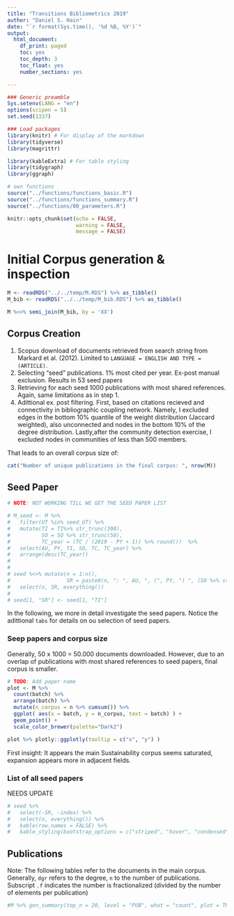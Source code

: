 ```yaml
---
title: "Transitions Bibliometrics 2019"
author: "Daniel S. Hain"
date: "`r format(Sys.time(), '%d %B, %Y')`"
output:
  html_document:
    df_print: paged
    toc: yes
    toc_depth: 3
    toc_float: yes
    number_sections: yes

---
```


```r
### Generic preamble
Sys.setenv(LANG = "en")
options(scipen = 5)
set.seed(1337)

### Load packages  
library(knitr) # For display of the markdown
library(tidyverse)
library(magrittr)

library(kableExtra) # For table styling
library(tidygraph)
library(ggraph)

# own functions
source("../functions/functions_basic.R")
source("../functions/functions_summary.R")
source("../functions/00_parameters.R")

```

```r
knitr::opts_chunk$set(echo = FALSE, 
                      warning = FALSE, 
                      message = FALSE)
```


<!-- ####################################################################################### -->
<!-- ####################################################################################### -->
<!-- ############################# NEXT PART ############################################### -->
<!-- ####################################################################################### -->
<!-- ####################################################################################### -->

# Initial Corpus generation & inspection 

```r
M <- readRDS("../../temp/M.RDS") %>% as_tibble()
M_bib <- readRDS("../../temp/M_bib.RDS") %>% as_tibble()

M %<>% semi_join(M_bib, by = 'XX')
```


## Corpus Creation
1. Scopus download of documents retrieved from search string from Markard et al. (2012). Limited to `LANGUAGE = ENGLISH AND TYPE = (ARTICLE)`.
2. Selecting "seed" publications. 1% most cited per year. Ex-post manual exclusion. Results in 53 seed papers
3. Retrieving for each seed 1000 publications with most shared references. Again, same limitations as in step 1. 
4. Adittional ex. post filtering. First, based on citations recieved and connectivity in bibliographic coupling network. Namely, I excluded edges in the bottom 10% quantile of the weight distribution (Jaccard weighted), also unconnected and nodes in the bottom 10% of the degree distribution. Lastly,after the community detection exercise, I excluded nodes in communities of less than 500 members. 

That leads to an overall corpus size of: 
```r
cat("Number of unique publications in the final corpus: ", nrow(M))
```

## Seed Paper {.tabset}
```r
# NOTE: NOT WORKING TILL WE GET THE SEED PAPER LIST

# M_seed <- M %>%
#   filter(UT %in% seed_UT) %>%
#   mutate(TI = TI%>% str_trunc(300),
#          SO = SO %>% str_trunc(50),
#          TC_year = (TC / (2019 - PY + 1)) %>% round())  %>%
#   select(AU, PY, TI, SO, TC, TC_year) %>%
#   arrange(desc(TC_year))
# 
# 
# seed %<>% mutate(n = 1:n(),
#                  SR = paste0(n, ": ", AU, ", (", PY, ") ", (SO %>% str_trunc(50)), ", Cited: ", TC, "Cited/year: ", TC_year)) %>% 
#   select(n, SR, everything())
# 
# seed[1, "SR"] <- seed[1, "TI"]
```

In the following, we more in detail investigate the seed papers. Notice the adittional `tabs` for details on ou selection of seed papers.

### Seep papers and corpus size

Generally, 50 x 1000 = 50.000 documents downloaded. However, due to an overlap of publications with most shared references to seed papers, final corpus is smaller. 

```r
# TODO: Add paper name
plot <- M %>%
  count(batch) %>%
  arrange(batch) %>%
  mutate(n_corpus = n %>% cumsum()) %>%
  ggplot( aes(x = batch, y = n_corpus, text = batch) ) +
  geom_point() +
  scale_color_brewer(palette="Dark2")

plot %>% plotly::ggplotly(tooltip = c("x", "y") )
```

First insight: It appears the main Sustainability corpus seems saturated, expansion appears more in adjacent fields.

### List of all seed papers

NEEDS UPDATE

```r
# seed %>% 
#   select(-SR, -index) %>%
#   select(n, everything()) %>%
#   kable(row.names = FALSE) %>% 
#   kable_styling(bootstrap_options = c("striped", "hover", "condensed"), full_width = TRUE, font_size = 10) 
```

## Publications
Note: The following tables refer to the documents in the main corpus. Generally, `dgr` refers to the degree, `n` to the number of publications. Subscript `.f` indicates the number is fractionalized (divided by the number of elements per publication)

```r
#M %>% gen_summary(top_n = 20, level = "PUB", what = "count", plot = TRUE) 
```
